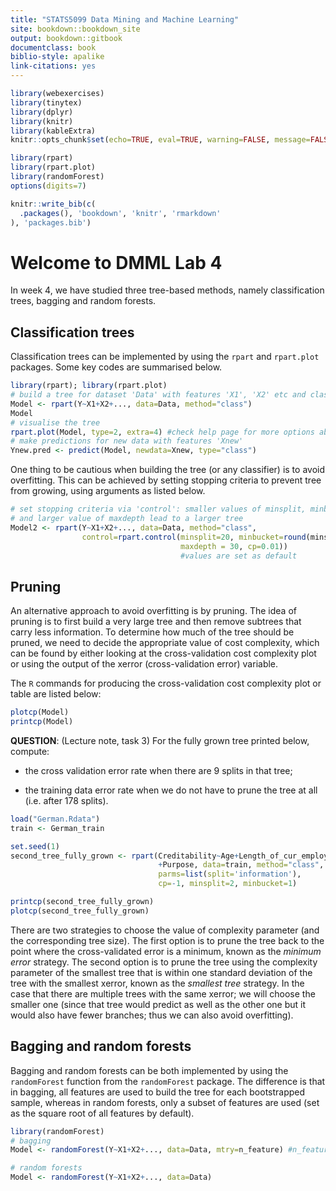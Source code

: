 ```yaml
---
title: "STATS5099 Data Mining and Machine Learning"
site: bookdown::bookdown_site
output: bookdown::gitbook
documentclass: book
biblio-style: apalike
link-citations: yes
---
```


```r
library(webexercises)
library(tinytex)
library(dplyr)
library(knitr)
library(kableExtra)
knitr::opts_chunk$set(echo=TRUE, eval=TRUE, warning=FALSE, message=FALSE)

library(rpart)
library(rpart.plot)
library(randomForest)
options(digits=7)
```


```r
knitr::write_bib(c(
  .packages(), 'bookdown', 'knitr', 'rmarkdown'
), 'packages.bib')
```


# Welcome to DMML Lab 4

In week 4, we have studied three tree-based methods, namely classification trees, bagging and random forests.

## Classification trees

Classification trees can be implemented by using the `rpart` and `rpart.plot` packages. Some key codes are summarised below.
```r
library(rpart); library(rpart.plot)
# build a tree for dataset 'Data' with features 'X1', 'X2' etc and class label 'Y'
Model <- rpart(Y~X1+X2+..., data=Data, method="class")
Model
# visualise the tree
rpart.plot(Model, type=2, extra=4) #check help page for more options about type and extra
# make predictions for new data with features 'Xnew'
Ynew.pred <- predict(Model, newdata=Xnew, type="class")
```

One thing to be cautious when building the tree (or any classifier) is to avoid overfitting. This can be achieved by setting stopping criteria to prevent tree from growing, using arguments as listed below.
```r
# set stopping criteria via 'control': smaller values of minsplit, minbucket and cp
# and larger value of maxdepth lead to a larger tree
Model2 <- rpart(Y~X1+X2+..., data=Data, method="class",
                control=rpart.control(minsplit=20, minbucket=round(minsplit/3),
                                      maxdepth = 30, cp=0.01))
                                      #values are set as default
```

## Pruning
An alternative approach to avoid overfitting is by pruning. The idea of pruning is to first build a very large tree and then remove subtrees that carry less information. To determine how much of the tree should be pruned, we need to decide the appropriate value of cost complexity, which can be found by either looking at the cross-validation cost complexity plot or using the output of the xerror (cross-validation error) variable. 

The `R` commands for producing the cross-validation cost complexity plot or table are listed below:

```r
plotcp(Model)
printcp(Model)
```

**QUESTION**: (Lecture note, task 3) For the fully grown tree printed below, compute:

* the cross validation error rate when there are 9 splits in that tree;

* the training data error rate when we do not have to prune the tree at all (i.e. after 178 splits).

```r
load("German.Rdata")
train <- German_train

set.seed(1)
second_tree_fully_grown <- rpart(Creditability~Age+Length_of_cur_employment
                                 +Purpose, data=train, method="class",
                                 parms=list(split='information'),
                                 cp=-1, minsplit=2, minbucket=1)

printcp(second_tree_fully_grown)
plotcp(second_tree_fully_grown)
```

There are two strategies to choose the value of complexity parameter (and the corresponding tree size). The first option is to prune the tree back to the point where the cross-validated error is a minimum, known as the *minimum error* strategy. The second option is to prune the tree using the complexity parameter of the smallest tree that is within one standard deviation of the tree with the smallest xerror, known as the *smallest tree* strategy. In the case that there are multiple trees with the same xerror; we will choose the smaller one (since that tree would predict as well as the other one but it would also have fewer branches; thus we can also avoid overfitting). 

## Bagging and random forests

Bagging and random forests can be both implemented by using the `randomForest` function from the `randomForest` package. The difference is that in bagging, all features are used to build the tree for each bootstrapped sample, whereas in random forests, only a subset of features are used (set as the square root of all features by default).

```r
library(randomForest)
# bagging
Model <- randomForest(Y~X1+X2+..., data=Data, mtry=n_feature) #n_feature is the number of features in the data

# random forests
Model <- randomForest(Y~X1+X2+..., data=Data)
```

